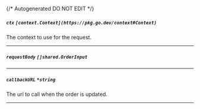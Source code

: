 {/* Autogenerated DO NOT EDIT  */}

##### `ctx` *`[context.Context](https://pkg.go.dev/context#Context)`*
The context to use for the request.

---
##### `requestBody` *`[]shared.OrderInput`*
<Collapsible>
    <OrderInput/>
</Collapsible>

---
##### `callbackURL` *`*string`*
The url to call when the order is updated.

---
